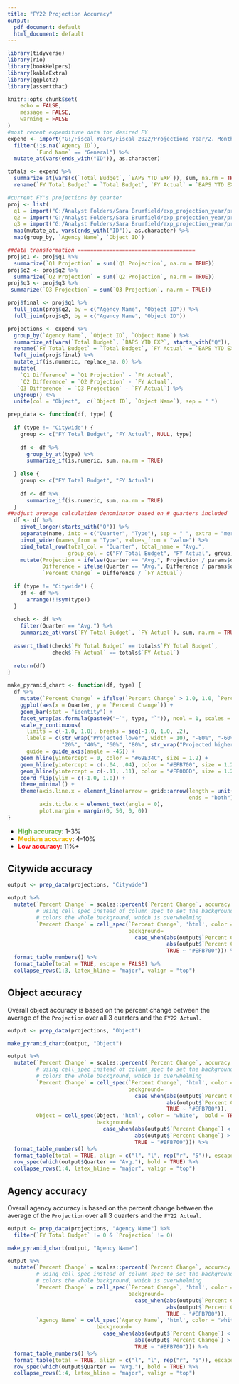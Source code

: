 ```yaml
---
title: "FY22 Projection Accuracy"
output:
  pdf_document: default
  html_document: default
---
```

  
```r
library(tidyverse)
library(rio)
library(bookHelpers)
library(kableExtra)
library(ggplot2)
library(assertthat)

knitr::opts_chunk$set(
	echo = FALSE,
	message = FALSE,
	warning = FALSE
)
#most recent expenditure data for desired FY
expend <- import("G:/Fiscal Years/Fiscal 2022/Projections Year/2. Monthly Expenditure Data/Month 12_June Projections/Expenditure 2022-06.xlsx") %>%
  filter(!is.na(`Agency ID`),
         `Fund Name` == "General") %>% 
  mutate_at(vars(ends_with("ID")), as.character)

totals <- expend %>%
  summarize_at(vars(c(`Total Budget`, `BAPS YTD EXP`)), sum, na.rm = TRUE) %>%
  rename(`FY Total Budget` = `Total Budget`, `FY Actual` = `BAPS YTD EXP`)

#current FY's projections by quarter
proj <- list(
  q1 = import("G:/Analyst Folders/Sara Brumfield/exp_projection_year/projections/quarterly_outputs/FY22 Q1 Projection.xlsx"),
  q2 = import("G:/Analyst Folders/Sara Brumfield/exp_projection_year/projections/quarterly_outputs/FY22 Q2 Projection.xlsx"),
  q3 = import("G:/Analyst Folders/Sara Brumfield/exp_projection_year/projections/quarterly_outputs/FY22 Q3 Projection.xlsx")) %>%
  map(mutate_at, vars(ends_with("ID")), as.character) %>%
  map(group_by, `Agency Name`, `Object ID`)

##data transformation =====================================
proj$q1 <- proj$q1 %>%
  summarize(`Q1 Projection` = sum(`Q1 Projection`, na.rm = TRUE))
proj$q2 <- proj$q2 %>%
  summarize(`Q2 Projection` = sum(`Q2 Projection`, na.rm = TRUE))
proj$q3 <- proj$q3 %>%
 summarize(`Q3 Projection` = sum(`Q3 Projection`, na.rm = TRUE))

proj$final <- proj$q1 %>%
  full_join(proj$q2, by = c("Agency Name", "Object ID")) %>%
  full_join(proj$q3, by = c("Agency Name", "Object ID"))

projections <- expend %>%
  group_by(`Agency Name`, `Object ID`, `Object Name`) %>%
  summarize_at(vars(`Total Budget`, `BAPS YTD EXP`, starts_with("Q")), sum, na.rm = TRUE) %>%
  rename(`FY Total Budget` = `Total Budget`, `FY Actual` = `BAPS YTD EXP`) %>%
  left_join(proj$final) %>%
  mutate_if(is.numeric, replace_na, 0) %>%
  mutate(
    `Q1 Difference` = `Q1 Projection` - `FY Actual`,
    `Q2 Difference` = `Q2 Projection` - `FY Actual`,
   `Q3 Difference` = `Q3 Projection` - `FY Actual`) %>%
  ungroup() %>%
  unite(col = "Object",  c(`Object ID`, `Object Name`), sep = " ")

prep_data <- function(df, type) {
  
  if (type != "Citywide") {
    group <- c("FY Total Budget", "FY Actual", NULL, type)
    
    df <- df %>%
      group_by_at(type) %>%
      summarize_if(is.numeric, sum, na.rm = TRUE) 
    
  } else {
    group <- c("FY Total Budget", "FY Actual")
    
    df <- df %>%
      summarize_if(is.numeric, sum, na.rm = TRUE) 
  }
##adjust average calculation denominator based on # quarters included
  df <- df %>%
    pivot_longer(starts_with("Q")) %>%
    separate(name, into = c("Quarter", "Type"), sep = " ", extra = "merge") %>%
    pivot_wider(names_from = "Type", values_from = "value") %>%
    bind_total_row(total_col = "Quarter", total_name = "Avg.", 
                   group_col = c("FY Total Budget", "FY Actual", group)) %>%
    mutate(Projection = ifelse(Quarter == "Avg.", Projection / params$qtr, Projection),
           Difference = ifelse(Quarter == "Avg.", Difference / params$qtr, Difference),
           `Percent Change` = Difference / `FY Actual`)
  
  if (type != "Citywide") {
    df <- df %>%
      arrange(!!sym(type))
  }
  
  check <- df %>%
    filter(Quarter == "Avg.") %>%
    summarize_at(vars(`FY Total Budget`, `FY Actual`), sum, na.rm = TRUE)
  
  assert_that(check$`FY Total Budget` == totals$`FY Total Budget`,
              check$`FY Actual` == totals$`FY Actual`)
  
  return(df)
}

make_pyramid_chart <- function(df, type) {
  df %>%
    mutate(`Percent Change` = ifelse(`Percent Change` > 1.0, 1.0, `Percent Change`)) %>%
    ggplot(aes(x = Quarter, y = `Percent Change`)) + 
    geom_bar(stat = "identity") +
    facet_wrap(as.formula(paste0("~`", type, "`")), ncol = 1, scales = "free") +
    scale_y_continuous(
      limits = c(-1.0, 1.0), breaks = seq(-1.0, 1.0, .2),
      labels = c(str_wrap("Projected lower", width = 10), "-80%", "-60%", "-40%", "-20%", "0%",
                 "20%", "40%", "60%", "80%", str_wrap("Projected higher", width = 10)),
      guide = guide_axis(angle = -45)) +
    geom_hline(yintercept = 0, color = "#69B34C", size = 1.2) +
    geom_hline(yintercept = c(-.04, .04), color = "#EFB700", size = 1.2) +
    geom_hline(yintercept = c(-.11, .11), color = "#FF0D0D", size = 1.2) +
    coord_flip(ylim = c(-1.0, 1.0)) +
    theme_minimal() +
    theme(axis.line.x = element_line(arrow = grid::arrow(length = unit(0.3, "cm"), 
                                                         ends = "both")),
          axis.title.x = element_text(angle = 0),
          plot.margin = margin(0, 50, 0, 0))
}

```

- <span style="color: #69B34C;">**High accuracy**</span>: 1-3%
- <span style="color: #EFB700;">**Medium accuracy**</span>: 4-10%
- <span style="color: #FF0D0D;">**Low accuracy**</span>: 11%+
  
## Citywide accuracy
  
```r

output <- prep_data(projections, "Citywide")

output %>%
  mutate(`Percent Change` = scales::percent(`Percent Change`, accuracy = 0.01),
         # using cell_spec instead of column_spec to set the background color bc the latter
         # colors the whole background, which is overwhelming
         `Percent Change` = cell_spec(`Percent Change`, 'html', color = "white", bold = TRUE,
                                      background= 
                                        case_when(abs(output$`Percent Change`) < .04 ~ "#69B34C",
                                                  abs(output$`Percent Change`) > .11 ~ "#FF0D0D",
                                                  TRUE ~ "#EFB700"))) %>%
  format_table_numbers() %>%
  format_table(total = TRUE, escape = FALSE) %>%
  collapse_rows(1:3, latex_hline = "major", valign = "top") 

```


## Object accuracy

Overall object accuracy is based on the percent change between the average of the `Projection` over all 3 quarters and the `FY22 Actual`.

```r

output <- prep_data(projections, "Object")

make_pyramid_chart(output, "Object")

```

```r
output %>%
  mutate(`Percent Change` = scales::percent(`Percent Change`, accuracy = 0.01),
         # using cell_spec instead of column_spec to set the background color bc the latter
         # colors the whole background, which is overwhelming
         `Percent Change` = cell_spec(`Percent Change`, 'html', color = "white",  bold = TRUE,
                                      background= 
                                        case_when(abs(output$`Percent Change`) < .04 ~ "#69B34C",
                                                  abs(output$`Percent Change`) > .11 ~ "#FF0D0D",
                                                  TRUE ~ "#EFB700")),
         Object = cell_spec(Object, 'html', color = "white",  bold = TRUE,
                            background= 
                              case_when(abs(output$`Percent Change`) < .04 ~ "#69B34C",
                                        abs(output$`Percent Change`) > .11 ~ "#FF0D0D",
                                        TRUE ~ "#EFB700"))) %>%
  format_table_numbers() %>%
  format_table(total = TRUE, align = c("l", "l", rep("r", "5")), escape = FALSE) %>%
  row_spec(which(output$Quarter == "Avg."), bold = TRUE) %>%
  collapse_rows(1:4, latex_hline = "major", valign = "top") 
```


## Agency accuracy

Overall agency accuracy is based on the percent change between the average of the `Projection` over all 3 quarters and the `FY22 Actual`.

```r

output <- prep_data(projections, "Agency Name") %>%
  filter(`FY Total Budget` != 0 & `Projection` != 0) 

make_pyramid_chart(output, "Agency Name")
```


```r
output %>%
  mutate(`Percent Change` = scales::percent(`Percent Change`, accuracy = 0.01),
         # using cell_spec instead of column_spec to set the background color bc the latter
         # colors the whole background, which is overwhelming
         `Percent Change` = cell_spec(`Percent Change`, 'html', color = "white",  bold = TRUE,
                                      background= 
                                        case_when(abs(output$`Percent Change`) < .04 ~ "#69B34C",
                                                  abs(output$`Percent Change`) > .11 ~ "#FF0D0D",
                                                  TRUE ~ "#EFB700")),
         `Agency Name` = cell_spec(`Agency Name`, 'html', color = "white",  bold = TRUE,
                            background= 
                              case_when(abs(output$`Percent Change`) < .04 ~ "#69B34C",
                                        abs(output$`Percent Change`) > .11 ~ "#FF0D0D",
                                        TRUE ~ "#EFB700"))) %>%
  format_table_numbers() %>%
  format_table(total = TRUE, align = c("l", "l", rep("r", "5")), escape = FALSE) %>%
  row_spec(which(output$Quarter == "Avg."), bold = TRUE) %>%
  collapse_rows(1:4, latex_hline = "major", valign = "top") 

```
